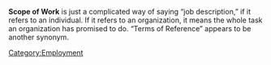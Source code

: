 
'''Scope of Work''' is just a complicated way of saying “job description,” if it refers to an individual. If it refers to an organization, it means the whole task an organization has promised to do. “Terms of Reference” appears to be another synonym.

{{attrib bloodandmilk|url=http://bloodandmilk.org/?p=1382 }}

[[Category:Employment]]